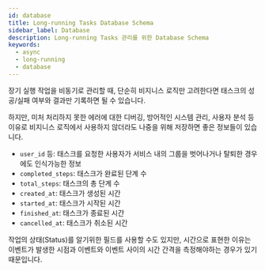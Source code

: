 ```yaml
---
id: database
title: Long-running Tasks Database Schema
sidebar_label: Database
description: Long-running Tasks 관리를 위한 Database Schema
keywords:
  - async
  - long-running
  - database
---
```


장기 실행 작업을 비동기로 관리할 때, 단순히 비지니스 로직만 고려한다면 태스크의 성공/실패 여부와 결과만 기록하면 될 수 있습니다.

하지만, 미처 처리하지 못한 에러에 대한 디버깅, 방어적인 시스템 관리, 사용자 분석 등 이유로 비지니스 로직에서 사용하지 않더라도 나중을 위해 저장하면 좋은 정보들이 있습니다.

- `user_id` 등: 태스크를 요청한 사용자가 서비스 내의 그룹을 벗어나거나 탈퇴한 경우에도 인식가능한 정보
- `completed_steps`: 태스크가 완료된 단계 수
- `total_steps`: 태스크의 총 단계 수
- `created_at`: 태스크가 생성된 시간
- `started_at`: 태스크가 시작된 시간
- `finished_at`: 태스크가 종료된 시간
- `cancelled_at`: 태스크가 취소된 시간

작업의 상태(Status)를 알기위한 필드를 사용할 수도 있지만, 시간으로 표현한 이유는 이벤트가 발생한 시점과 이벤트와 이벤트 사이의 시간 간격을 측정해야하는 경우가 있기 때문입니다.
